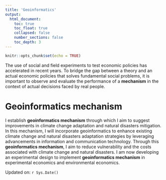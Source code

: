 ```yaml
---
title: 'Geoinformatics'
output:
  html_document:
    toc: true
    toc_float: true
    collapsed: false
    number_sections: false
    toc_depth: 3
---
```


```r
knitr::opts_chunk$set(echo = TRUE)
```
The use of social and field experiments to test economic policies has accelerated in recent years. To bridge the gap between a theory and an actual economic policies that solves fundamental social problems, it is important to observe and evaluate the performance of a **mechanism** in the context of actual decisions faced by real people.

# Geoinformatics mechanism

I establish **geoinformatics mechanism** through which I aim to suggest improvements in climate change adaptation and natural disasters mitigation. In this mechanism, I will incorporate geoinformatics to enhance existing climate change and natural disasters adaptation strategies by leveraging advancements in information and communication technology. Through this **geoinformatics mechanism**, I aim to reduce vulnerability and the costs associated with climate change and natural disasters. I am now developing an experimental design to implement **geoinformatics mechanism** in experimental economics and environmental economics.

Updated on: `r Sys.Date()`